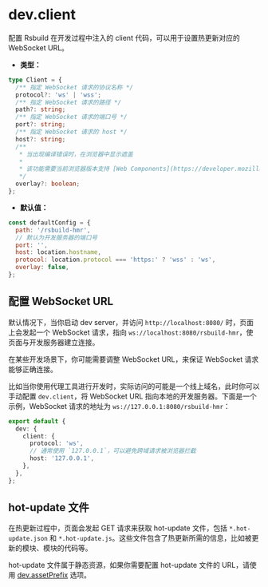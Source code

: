 # dev.client

配置 Rsbuild 在开发过程中注入的 client 代码，可以用于设置热更新对应的 WebSocket URL。

- **类型：**

```ts
type Client = {
  /** 指定 WebSocket 请求的协议名称 */
  protocol?: 'ws' | 'wss';
  /** 指定 WebSocket 请求的路径 */
  path?: string;
  /** 指定 WebSocket 请求的端口号 */
  port?: string;
  /** 指定 WebSocket 请求的 host */
  host?: string;
  /**
   * 当出现编译错误时，在浏览器中显示遮盖
   *
   * 该功能需要当前浏览器版本支持 [Web Components](https://developer.mozilla.org/en-US/docs/Web/API/Web_components)
   */
  overlay?: boolean;
};
```

- **默认值：**

```js
const defaultConfig = {
  path: '/rsbuild-hmr',
  // 默认为开发服务器的端口号
  port: '',
  host: location.hostname,
  protocol: location.protocol === 'https:' ? 'wss' : 'ws',
  overlay: false,
};
```

## 配置 WebSocket URL

默认情况下，当你启动 dev server，并访问 `http://localhost:8080/` 时，页面上会发起一个 WebSocket 请求，指向 `ws://localhost:8080/rsbuild-hmr`，使页面与开发服务器建立连接。

在某些开发场景下，你可能需要调整 WebSocket URL，来保证 WebSocket 请求能够正确连接。

比如当你使用代理工具进行开发时，实际访问的可能是一个线上域名，此时你可以手动配置 `dev.client`，将 WebSocket URL 指向本地的开发服务器。下面是一个示例，WebSocket 请求的地址为 `ws://127.0.0.1:8080/rsbuild-hmr`：

```ts title="rsbuild.config.ts"
export default {
  dev: {
    client: {
      protocol: 'ws',
      // 通常使用 `127.0.0.1`，可以避免跨域请求被浏览器拦截
      host: '127.0.0.1',
    },
  },
};
```

## hot-update 文件

在热更新过程中，页面会发起 GET 请求来获取 hot-update 文件，包括 `*.hot-update.json` 和 `*.hot-update.js`。这些文件包含了热更新所需的信息，比如被更新的模块、模块的代码等。

hot-update 文件属于静态资源，如果你需要配置 hot-update 文件的 URL，请使用 [dev.assetPrefix](/config/dev/asset-prefix) 选项。

